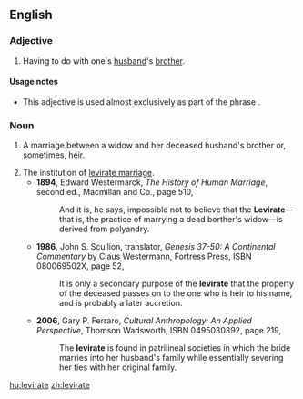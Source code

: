 ==English==
===Adjective===
{{en-adj|-}}
#Having to do with one's [[husband]]'s [[brother]].
====Usage notes====
*This adjective is used almost exclusively as part of the phrase {{term|levirate marriage}}.
===Noun===
{{en-noun}}
# {{countable}} A marriage between a widow and her deceased husband's brother or, sometimes, heir.
# The institution of [[levirate marriage]].
#*'''1894''', Edward Westermarck, ''The History of Human Marriage'', second ed., Macmillan and Co., page 510,
#*:And it is, he says, impossible not to believe that the '''Levirate'''—that is, the practice of marrying a dead borther's widow—is derived from polyandry.
#*'''1986''', John S. Scullion, translator, ''Genesis 37-50: A Continental Commentary'' by Claus Westermann, Fortress Press, ISBN 080069502X, page 52,
#*:It is only a secondary purpose of the '''levirate''' that the property of the deceased passes on to the one who is heir to his name, and is probably a later accretion.
#*'''2006''', Gary P. Ferraro, ''Cultural Anthropology: An Applied Perspective'', Thomson Wadsworth, ISBN 0495030392, page 219,
#*:The '''levirate''' is found in patrilineal societies in which the bride marries into her husband's family while essentially severing her ties with her original family.

[[hu:levirate]]
[[zh:levirate]]
